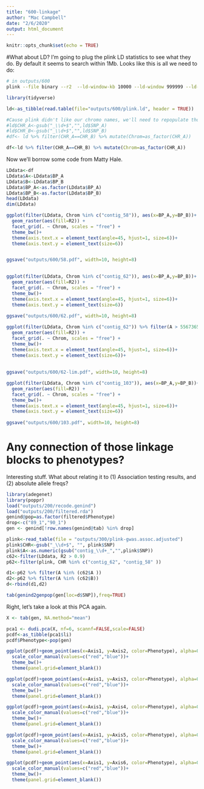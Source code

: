 ```yaml
---
title: "600-linkage"
author: "Mac Campbell"
date: "2/6/2020"
output: html_document
---
```


```r
knitr::opts_chunk$set(echo = TRUE)
```

#What about LD?
I'm going to plug the plink LD statistics to see what they do. By default it seems to search within 1Mb.
Looks like this is all we need to do:

```sh
# in outputs/600
plink --file binary --r2  --ld-window-kb 10000 --ld-window 999999 --ld-window-r2 0 --allow-extra-chr --allow-no-sex  
```

```r
library(tidyverse)

ld<-as_tibble(read.table(file="outputs/600/plink.ld", header = TRUE))

#Cause plink didn't like our chromo names, we'll need to repopulate those
#ld$CHR_A<-gsub("_\\d+$","",ld$SNP_A)
#ld$CHR_B<-gsub("_\\d+$","",ld$SNP_B)
#df<- ld %>% filter(CHR_A==CHR_B) %>% mutate(Chrom=as_factor(CHR_A))

df<-ld %>% filter(CHR_A==CHR_B) %>% mutate(Chrom=as_factor(CHR_A))

```

Now we'll borrow some code from Matty Hale.

```r
LDdata<-df
LDdata$A<-LDdata$BP_A
LDdata$B<-LDdata$BP_B
LDdata$BP_A<-as.factor(LDdata$BP_A)
LDdata$BP_B<-as.factor(LDdata$BP_B)
head(LDdata)
dim(LDdata)

ggplot(filter(LDdata, Chrom %in% c("contig_58")), aes(x=BP_A,y=BP_B))+
  geom_raster(aes(fill=R2)) +
  facet_grid(. ~ Chrom, scales = "free") +
  theme_bw()+
  theme(axis.text.x = element_text(angle=45, hjust=1, size=6))+
  theme(axis.text.y = element_text(size=6))


ggsave("outputs/600/58.pdf", width=10, height=8)
  

ggplot(filter(LDdata, Chrom %in% c("contig_62")), aes(x=BP_A,y=BP_B))+
  geom_raster(aes(fill=R2)) +
  facet_grid(. ~ Chrom, scales = "free") +
  theme_bw()+
  theme(axis.text.x = element_text(angle=45, hjust=1, size=6))+
  theme(axis.text.y = element_text(size=6))
  
ggsave("outputs/600/62.pdf", width=10, height=8)

ggplot(filter(LDdata, Chrom %in% c("contig_62")) %>% filter(A > 5567365 & A < 7200000), aes(x=BP_A,y=BP_B))+
  geom_raster(aes(fill=R2)) +
  facet_grid(. ~ Chrom, scales = "free") +
  theme_bw()+
  theme(axis.text.x = element_text(angle=45, hjust=1, size=6))+
  theme(axis.text.y = element_text(size=6))+
 
  
ggsave("outputs/600/62-lim.pdf", width=10, height=8)

ggplot(filter(LDdata, Chrom %in% c("contig_103")), aes(x=BP_A,y=BP_B))+
  geom_raster(aes(fill=R2)) +
  facet_grid(. ~ Chrom, scales = "free") +
  theme_bw()+
  theme(axis.text.x = element_text(angle=45, hjust=1, size=6))+
  theme(axis.text.y = element_text(size=6))
  
ggsave("outputs/600/103.pdf", width=10, height=8)
```

# Any connection of those linkage blocks to phenotypes?
Interesting stuff. What about relating it to (1) Association testing results, and (2) absolute allele freqs?

```r
library(adegenet)
library(poppr)
load("outputs/200/recode.genind")
load("outputs/200/filtered.rda")
genind@pop=as.factor(filtered$Phenotype)
drop<-c("89_1","90_1")
gen <- genind[!row.names(genind@tab) %in% drop]

plink<-read_table(file = "outputs/300/plink-gwas.assoc.adjusted")
plink$CHR<-gsub("_\\d+$", "", plink$SNP)
plink$A<-as.numeric(gsub("contig_\\d+_","",plink$SNP))
c62<-filter(LDdata, R2 > 0.9)
p62<-filter(plink, CHR %in% c("contig_62", "contig_58" ))

```

```r
d1<-p62 %>% filter(A %in% (c62$A ))
d2<-p62 %>% filter(A %in% (c62$B))
d<-rbind(d1,d2)
```

```r
tab(genind2genpop(gen[loc=d$SNP]),freq=TRUE)
```

Right, let's take a look at this PCA again.

```r
X <- tab(gen, NA.method="mean")

pca1 <- dudi.pca(X, nf=6, scannf=FALSE,scale=FALSE)
pcdf<-as_tibble(pca1$li)
pcdf$Phenotype<-pop(gen)

```

```r
ggplot(pcdf)+geom_point(aes(x=Axis1, y=Axis2, color=Phenotype), alpha=0.75)+
  scale_color_manual(values=c("red","blue"))+
  theme_bw()+
  theme(panel.grid=element_blank())

ggplot(pcdf)+geom_point(aes(x=Axis1, y=Axis3, color=Phenotype), alpha=0.75)+
  scale_color_manual(values=c("red","blue"))+
  theme_bw()+
  theme(panel.grid=element_blank())

ggplot(pcdf)+geom_point(aes(x=Axis1, y=Axis4, color=Phenotype), alpha=0.75)+
  scale_color_manual(values=c("red","blue"))+
  theme_bw()+
  theme(panel.grid=element_blank())

ggplot(pcdf)+geom_point(aes(x=Axis1, y=Axis5, color=Phenotype), alpha=0.75)+
  scale_color_manual(values=c("red","blue"))+
  theme_bw()+
  theme(panel.grid=element_blank())

ggplot(pcdf)+geom_point(aes(x=Axis1, y=Axis6, color=Phenotype), alpha=0.75)+
  scale_color_manual(values=c("red","blue"))+
  theme_bw()+
  theme(panel.grid=element_blank())
```
